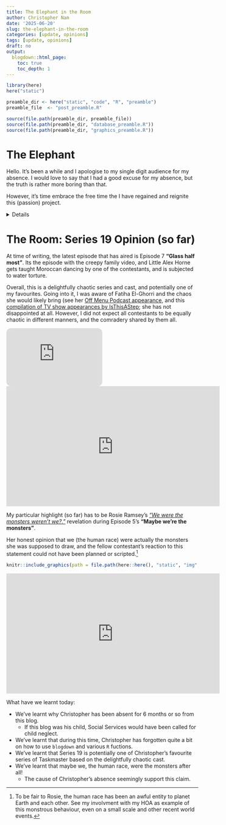 ---
title: The Elephant in the Room
author: Christopher Nam
date: '2025-06-20'
slug: the-elephant-in-the-room
categories: [update, opinions]
tags: [update, opinions]
draft: no
output:
  blogdown::html_page:
    toc: true
    toc_depth: 1
---

```{r preamble, echo = FALSE, warning = FALSE, message = FALSE, error=FALSE, collapse = TRUE, include = FALSE}
library(here)
here("static")

preamble_dir <- here("static", "code", "R", "preamble")
preamble_file  <- "post_preamble.R"

source(file.path(preamble_dir, preamble_file))
source(file.path(preamble_dir, "database_preamble.R"))
source(file.path(preamble_dir, "graphics_preamble.R"))

```

# The Elephant
Hello. It's been a while and I apologise to my single digit audience for my absence.
I would love to say that I had a good excuse for my absence, but the truth is rather more boring than that.

However, it's time embrace the free time the I have regained and reignite this (passion) project. 


<details>
<!-- ## Please Refer to Me as Britney Spears -->

The simple truth is that the Board volunteer position I held for the Housing Association associated with my condominium (a flat for UK readers) took over a significant proportion of my time and energy. I was effectively a project manager for a large construction project for my building to address ongoing water intrusion issues in my building we have had in the last couple of years. I was hopeful (and naive) that by me being a dedicated resource would drive the project to completion and address the issues we have had been having; this project had already had 2 failed attempts and considerable costs associated with it. How wrong I was...

However, in the last couple of months, this volunteer position turned nasty; (false) accusations were made against myself and the other Board members by our neighbours in our building. I was accused of pushing my own personal agenda, making the first half of 2025 unbearable for my neighbours, and was even blackmailed at one point. For our own mental health and that fact there was no way we could please our neighbours (they explicitly said this), the entire Board resigned. The whole ordeal was very reminiscent of the [Handforth Parish Council](https://youtu.be/zy3Kml-F7J0?si=fir6x-FF5C7pQA0C) with egos and personal agendas at play.

It's sad that this situation occurred, particularly when I truly believe I was doing what was best for the long term of my association. However I am relieved that I don't have to perform thankless duties for my ungrateful neighbours, and I can spend time working on this blog again. Time will tell if I actually make the most of this new free time.

</details>



# The Room: Series 19 Opinion (so far)

At time of writing, the latest episode that has aired is Episode 7 **"Glass half most"**.
Its the episode with the creepy family video, and Little Alex Horne gets taught Moroccan dancing by one of the contestants, and is subjected to water torture.

Overall, this is a delightfully chaotic series and cast, and potentially one of my favourites. Going into it, I was aware of Fatiha El-Ghorri and the chaos she would likely bring (see her [Off Menu Podcast appearance](https://open.spotify.com/episode/4QscyJhQ6RpqfUKO38vuAq?si=daBI6OJeRQW6_y6e0KcoLA), and this [compilation of TV show appearances by IsThisAStep](https://youtu.be/5HPNQM7rUQ8?si=A2Wi2jpCPNhdjn4F); she has not disappointed at all. However, I did not expect all contestants to be equally chaotic in different manners, and the comradery shared by them all. 

```{=html}
<iframe align="center" style="border-radius:12px" src="https://open.spotify.com/embed/episode/4QscyJhQ6RpqfUKO38vuAq?utm_source=generator" width="50%" height="152" frameBorder="0" allowfullscreen="" allow="autoplay; clipboard-write; encrypted-media; fullscreen; picture-in-picture" loading="lazy"></iframe>

<iframe align="center" width="560" height="315" src="https://www.youtube.com/embed/5HPNQM7rUQ8?si=Me3kj8QKRAVLSzUb" title="YouTube video player" frameborder="0" allow="accelerometer; autoplay; clipboard-write; encrypted-media; gyroscope; picture-in-picture; web-share" referrerpolicy="strict-origin-when-cross-origin" allowfullscreen></iframe>
```

:::{ .insights}
My particular highlight (so far) has to be Rosie Ramsey's [*"We were the monsters weren't we?."*](https://youtube.com/clip/UgkxlinoLcB4IgcTytXmGDh_AdZwei3Zrnrj?si=eF-Xww7VELRDI75C) revelation during Episode 5's **"Maybe we're the monsters"**.

Her honest opinion that we (the human race) were actually the monsters she was supposed to draw, and the fellow contestant's reaction to this statement could not have been planned or scripted.[^1]

```{r, out.width = "25%", fig.align='center', error = FALSE, warning=FALSE, echo=FALSE, fig.cap="Episode screenshots can tell a thousand words: The various incredulous contestant reactions of Rosie's 'We were the monsters weren't we?' statement.'"}
knitr::include_graphics(path = file.path(here::here(), "static", "img", "highlights", "monsters.png"))
```

:::

```{=html}
<iframe width="560" height="315" src="https://www.youtube.com/embed/NzZkDSPky9Q?si=zb2LZaie9saXbLC_&amp;start=1598" title="YouTube video player" frameborder="0" allow="accelerometer; autoplay; clipboard-write; encrypted-media; gyroscope; picture-in-picture; web-share" referrerpolicy="strict-origin-when-cross-origin" allowfullscreen align="center"></iframe>
```


:::{ .infobox .today data-latex="{today}"}
What have we learnt today:

- We've learnt why Christopher has been absent for 6 months or so from this blog.
    - If this blog was his child, Social Services would have been called for child neglect.
- We've learnt that during this time, Christopher has forgotten quite a bit on how to use `blogdown` and various `R` fuctions. 
- We've learnt that Series 19 is potentially one of Christopher's favourite series of Taskmaster based on the delightfully chaotic cast.
- We've learnt that maybe we, the human race, were the monsters after all!
    - The cause of Christopher's absence seemingly support this claim.
:::

[^1]: To be fair to Rosie, the human race has been an awful entity to planet Earth and each other. See my involvment with my HOA as example of this monstrous behaviour, even on a small scale and other recent world events.